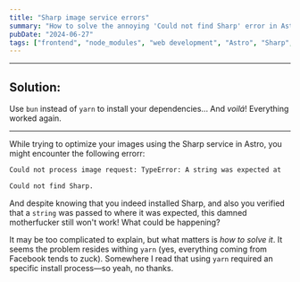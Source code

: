 ```yaml
---
title: "Sharp image service errors"
summary: "How to solve the annoying 'Could not find Sharp' error in Astro for local and deployment environments."
pubDate: "2024-06-27"
tags: ["frontend", "node_modules", "web development", "Astro", "Sharp", "error", "solution"]
---
```


---

## Solution:

Use `bun` instead of `yarn` to install your dependencies... And _voilá_! Everything worked again. 

---


While trying to optimize your images using the Sharp service in Astro, you might encounter the following errorr:

```bash
Could not process image request: TypeError: A string was expected at
```
```bash
Could not find Sharp.
```

And despite knowing that you indeed installed Sharp, and also you verified that a `string` was passed to where it was expected, this damned motherfucker still won't work! What could be happening?

It may be too complicated to explain, but what matters is *how to solve it*. It seems the problem resides withing `yarn` (yes, everything coming from Facebook tends to zuck). Somewhere I read that using `yarn` required an specific install process—so yeah, no thanks. 